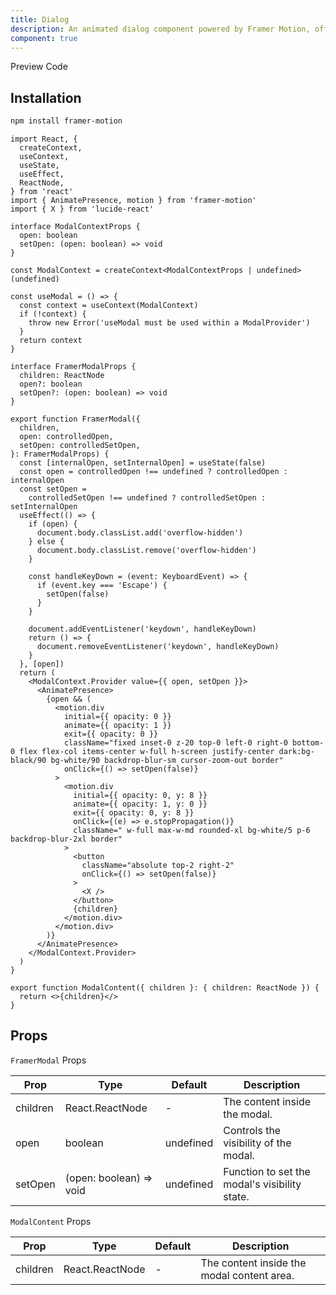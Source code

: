 ```yaml
---
title: Dialog
description: An animated dialog component powered by Framer Motion, offering smooth transitions and interactive visual effects for modal windows
component: true
---
```


<Tabs defaultValue="preview" className="w-full relative">
  <TabsList>
    <TabsTrigger value="preview">Preview</TabsTrigger>
    <TabsTrigger value="codesnippet">Code</TabsTrigger>
  </TabsList>
  <TabsContent value="preview">
    <ComponentPreview name="dialog" category="modal" />
  </TabsContent>
  <TabsContent value="codesnippet">
    <CodeWrapper>
      <CodePreview name="dialog" category="modal" />
    </CodeWrapper>

  </TabsContent>
</Tabs>

## Installation

```bash
npm install framer-motion
```

```tsx title="modal.tsx"
import React, {
  createContext,
  useContext,
  useState,
  useEffect,
  ReactNode,
} from 'react'
import { AnimatePresence, motion } from 'framer-motion'
import { X } from 'lucide-react'

interface ModalContextProps {
  open: boolean
  setOpen: (open: boolean) => void
}

const ModalContext = createContext<ModalContextProps | undefined>(undefined)

const useModal = () => {
  const context = useContext(ModalContext)
  if (!context) {
    throw new Error('useModal must be used within a ModalProvider')
  }
  return context
}

interface FramerModalProps {
  children: ReactNode
  open?: boolean
  setOpen?: (open: boolean) => void
}

export function FramerModal({
  children,
  open: controlledOpen,
  setOpen: controlledSetOpen,
}: FramerModalProps) {
  const [internalOpen, setInternalOpen] = useState(false)
  const open = controlledOpen !== undefined ? controlledOpen : internalOpen
  const setOpen =
    controlledSetOpen !== undefined ? controlledSetOpen : setInternalOpen
  useEffect(() => {
    if (open) {
      document.body.classList.add('overflow-hidden')
    } else {
      document.body.classList.remove('overflow-hidden')
    }

    const handleKeyDown = (event: KeyboardEvent) => {
      if (event.key === 'Escape') {
        setOpen(false)
      }
    }

    document.addEventListener('keydown', handleKeyDown)
    return () => {
      document.removeEventListener('keydown', handleKeyDown)
    }
  }, [open])
  return (
    <ModalContext.Provider value={{ open, setOpen }}>
      <AnimatePresence>
        {open && (
          <motion.div
            initial={{ opacity: 0 }}
            animate={{ opacity: 1 }}
            exit={{ opacity: 0 }}
            className="fixed inset-0 z-20 top-0 left-0 right-0 bottom-0 flex flex-col items-center w-full h-screen justify-center dark:bg-black/90 bg-white/90 backdrop-blur-sm cursor-zoom-out border"
            onClick={() => setOpen(false)}
          >
            <motion.div
              initial={{ opacity: 0, y: 8 }}
              animate={{ opacity: 1, y: 0 }}
              exit={{ opacity: 0, y: 8 }}
              onClick={(e) => e.stopPropagation()}
              className=" w-full max-w-md rounded-xl bg-white/5 p-6 backdrop-blur-2xl border"
            >
              <button
                className="absolute top-2 right-2"
                onClick={() => setOpen(false)}
              >
                <X />
              </button>
              {children}
            </motion.div>
          </motion.div>
        )}
      </AnimatePresence>
    </ModalContext.Provider>
  )
}

export function ModalContent({ children }: { children: ReactNode }) {
  return <>{children}</>
}
```

## Props

`FramerModal` Props

| Prop     | Type                    | Default   | Description                                   |
| -------- | ----------------------- | --------- | --------------------------------------------- |
| children | React.ReactNode         | -         | The content inside the modal.                 |
| open     | boolean                 | undefined | Controls the visibility of the modal.         |
| setOpen  | (open: boolean) => void | undefined | Function to set the modal's visibility state. |

`ModalContent` Props

| Prop     | Type            | Default | Description                                |
| -------- | --------------- | ------- | ------------------------------------------ |
| children | React.ReactNode | -       | The content inside the modal content area. |
